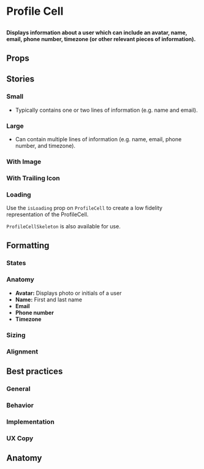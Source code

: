 
# Profile Cell

##

<h4>
  Displays information about a user which can include an avatar, name, email, phone number, timezone (or other relevant pieces of information).
</h4>

<Canvas of={ComponentStories.Small} />


## Props

<ArgTypes of={ProfileCell} />


## Stories

### Small
- Typically contains one or two lines of information (e.g. name and email).

<Canvas of={ComponentStories.Small} />

### Large
- Can contain multiple lines of information (e.g. name, email, phone number, and timezone).

<Canvas of={ComponentStories.Large} />

### With Image

<Canvas of={ComponentStories.WithImage} />

### With Trailing Icon

<Canvas of={ComponentStories.WithTrailingIcon} />

### Loading

Use the `isLoading` prop on `ProfileCell` to create a low fidelity representation of the ProfileCell.

`ProfileCellSkeleton` is also available for use.

<Canvas of={ComponentStories.Loading} />


## Formatting

### States

### Anatomy
- **Avatar:** Displays photo or initials of a user
- **Name:** First and last name
- **Email**
- **Phone number**
- **Timezone**

### Sizing

### Alignment


## Best practices

### General

### Behavior

### Implementation

### UX Copy

## Anatomy

